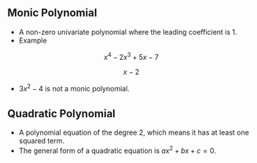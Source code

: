 ## Monic Polynomial
- A non-zero univariate polynomial where the leading coefficient is 1.
- Example 
```math
x^4 - 2x^3 + 5x - 7
```

```math
x-2
```
- $3x^2 - 4$ is not a monic polynomial.

## Quadratic Polynomial
- A polynomial equation of the degree 2, which means it has at least one squared term.
- The general form of a quadratic equation is $ax^{2}+bx+c=0$. 